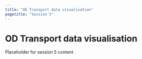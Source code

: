 ```yaml
---
title: "OD Transport data visualisation"
pagetitle: "Session 5"
---
```


# OD Transport data visualisation

Placeholder for session 5 content.
